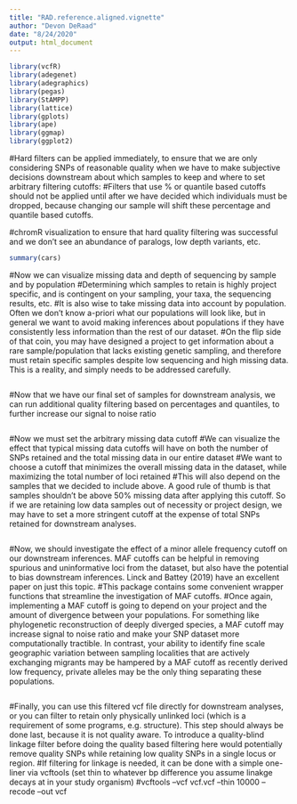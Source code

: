 ```yaml
---
title: "RAD.reference.aligned.vignette"
author: "Devon DeRaad"
date: "8/24/2020"
output: html_document
---
```


```r
library(vcfR)
library(adegenet)
library(adegraphics)
library(pegas)
library(StAMPP)
library(lattice)
library(gplots)
library(ape)
library(ggmap) 
library(ggplot2)
```


#Hard filters can be applied immediately, to ensure that we are only considering SNPs of reasonable quality when we have to make subjective decisions downstream about which samples to keep and where to set arbitrary filtering cutoffs:
#Filters that use % or quantile based cutoffs should not be applied until after we have decided which individuals must be dropped, because changing our sample will shift these percentage and quantile based cutoffs.




#chromR visualization to ensure that hard quality filtering was successful and we don't see an abundance of paralogs, low depth variants, etc.
```r
summary(cars)
```


#Now we can visualize missing data and depth of sequencing by sample and by population
#Determining which samples to retain is highly project specific, and is contingent on your sampling, your taxa, the sequencing results, etc.
#It is also wise to take missing data into account by population. Often we don't know a-priori what our populations will look like, but in general we want to avoid making inferences about populations if they have consistently less information than the rest of our dataset.
#On the flip side of that coin, you may have designed a project to get information about a rare sample/population that lacks existing genetic sampling, and therefore must retain specific samples despite low sequencing and high missing data. This is a reality, and simply needs to be addressed carefully.

```r

```


#Now that we have our final set of samples for downstream analysis, we can run additional quality filtering based on percentages and quantiles, to further increase our signal to noise ratio
```r

```


#Now we must set the arbitrary missing data cutoff
#We can visualize the effect that typical missing data cutoffs will have on both the number of SNPs retained and the total missing data in our entire dataset
#We want to choose a cutoff that minimizes the overall missing data in the dataset, while maximizing the total number of loci retained
#This will also depend on the samples that we decided to include above. A good rule of thumb is that samples shouldn't be above 50% missing data after applying this cutoff. So if we are retaining low data samples out of necessity or project design, we may have to set a more stringent cutoff at the expense of total SNPs retained for downstream analyses.
```r

```


#Now, we should investigate the effect of a minor allele frequency cutoff on our downstream inferences. MAF cutoffs can be helpful in removing spurious and uninformative loci from the dataset, but also have the potential to bias downstream inferences. Linck and Battey (2019) have an excellent paper on just this topic.
#This package contains some convenient wrapper functions that streamline the investigation of MAF cutoffs.
#Once again, implementing a MAF cutoff is going to depend on your project and the amount of divergence between your populations. For something like phylogenetic reconstruction of deeply diverged species, a MAF cutoff may increase signal to noise ratio and make your SNP dataset more computationally tractible. In contrast, your ability to identify fine scale geographic variation between sampling localities that are actively exchanging migrants may be hampered by a MAF cutoff as recently derived low frequency, private alleles may be the only thing separating these populations.
```r

```


#Finally, you can use this filtered vcf file directly for downstream analyses, or you can filter to retain only physically unlinked loci (which is a requirement of some programs, e.g. structure). This step should always be done last, because it is not quality aware. To introduce a quality-blind linkage filter before doing the quality based filtering here would potentially remove quality SNPs while retaining low quality SNPs in a single locus or region.
#If filtering for linkage is needed, it can be done with a simple one-liner via vcftools (set thin to whatever bp difference you assume linakge decays at in your study organism)
#vcftools --vcf vcf.vcf --thin 10000 --recode --out vcf


